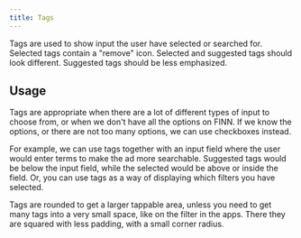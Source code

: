 ```yaml
---
title: Tags
---
```


Tags are used to show input the user have selected or searched for. Selected tags contain a "remove" icon. Selected and suggested tags should look different. Suggested tags should be less emphasized.

<h2>Usage</h2>
Tags are appropriate when there are a lot of different types of input to choose from,
or when we don't have all the options on FINN. If we know the options, or there are
not too many options, we can use checkboxes instead.

For example, we can use tags together with an input field where the user would enter terms to make the ad more searchable. Suggested tags would be below the input field, while the selected would be above or inside the field. Or, you can use tags as a way of displaying which filters you have selected.

Tags are rounded to get a larger tappable area, unless you need to get many tags into a very small space, like on the filter in the apps. There they are squared with less padding, with a small corner radius.
